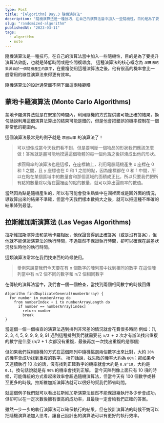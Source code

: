 ```yaml
---
type: Post
title: "[Algorithm] Day.3 隨機演算法"
description: "隨機演算法是一種技巧，在自己的演算法當中加入一些隨機性，目的是為了要提升演算法效能。"
slug: "randomized-algorithm"
publishedAt: "2023-03-11"
tags:
  - algorithm
  - note
---
```


隨機演算法是一種技巧，在自己的演算法當中加入一些隨機性，目的是為了要提升演算法效能，也就是降低時間或是空間複雜度。
這種演算法的核心概念為 `演算法結果源自於一個隨機產生的數字`，在重複使用這種演算法之後，他有很高的機率會比一般常用的線性演算法來得更有效率。

隨機演算法的設計通常離不開下面這兩種範疇

## 蒙地卡羅演算法 (Monte Carlo Algorithms)

蒙地卡羅演算法就是在既定的時間內，利用隨機的方式提供盡可能正確的結果，換句話說利用這個演算法算出的結果可能是錯的，但是他會把錯誤的機率控制在一個非常低的範圍內。

這個演算法最常見的例子就是 `求圓周率` 的演算法了！

> 可以想像成當今天我們看不到，但是要判斷一個物品的形狀我們應該怎麼做！答案就是盡可能地摸遍這個物體的每一個角落之後拼湊成出他的形狀。
>
> 求圓周率的演算法也是這樣，在座標軸上，利用電腦隨機產生 x 座標在 0 和 1 之間，且 y 座標也在 0 和 1 之間的點，因為座標都在 0 和 1 中間，所以在點在某個區域中的數量會和那個區域的面積成正比，所以只要我們把所有點的數量除以落在圓裡面的點的數量，就可以算出圓周率的數值。

當然因為點是隨機產生的，所以有可能會發生點集中在圓裡面或是圓外面的情況，導致算出來的結果不準確，但當今天我們樣本數夠大之後，就可以把這種不準確的結果降到最低。

## 拉斯維加斯演算法 (Las Vegas Algorithms)

拉斯維加斯演算法和蒙地卡羅相反，他保證會得到正確答案（或是沒有答案），但他就不能保證演算法的執行時間，不過雖然不保證執行時間，卻可以確保在最差狀況發生時他的執行時間。

這類演算法常常在我們找東西的時候使用。

> 舉例來說當我們今天要在有 n 個數字的陣列當中找到相同的數字
> 在這個陣列當中有 n/2 個不同的數字和 n/2 個相同數字

在傳統的演算法當中，我們會一個一個檢查，當找到兩個相同數字的時候回傳

```
Algorithm findDuplicateGeneral(numberArray) {
  for number in numberArray do
    from numberIndex + i to numberArrayLength do
      if number == numberArray[index]
        return number
        break
}
```

當這個一個一個檢查的演算法遇到排列非常差的情況就會花費很多時間
例如：[1, 2, 3, 4, 5, 9, 9, 9, 9, 9]
遇到這種排列我們就需要花 `n/2 + 2` 次才有辦法找出重複的數字是什麼 (n/2 + 1 次都沒有重複，最後再加一次找出重複的是哪個)

但如果我們採用隨機的方式在這個陣列中隨機挑選兩個數字出來比對，大約 `20%` 的機率會成功找到重複的數字。
換句話說，找失敗的機率大約為 `80%`；那如果今天連續執行 10 次的話，沒有找到正確數字的機率就會大約是 `0.8^10`，大約是 `0.1`，換句話說就是有 `90%` 的機率會找到正解。
當今天陣列像上面只有 10 項的時候，可能傳統的方式看起來效率會超過隨機演算法，但當今天有 100 個數字或甚至更多的時候，拉斯維加斯演算法就可以很好的幫我們節省時間。

就這個例子我們就可以看出拉斯維加斯演算法雖然不能保證幾執行多少步會成功，但卻可以在一定次數後擁有很高的成功率，且最後一定會給我們正確的答案。

雖然一步一步的執行演算法可以確保執行的結果，但在設計演算法的時候不妨可以把隨機演算法加入思考，讓自己設計出的演算法可以有更好的執行效率。
